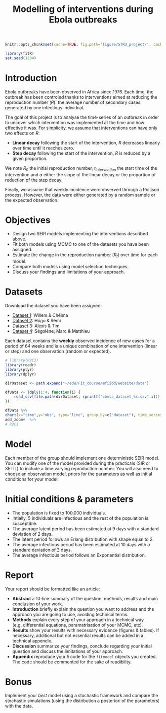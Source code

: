 % Modelling of interventions during Ebola outbreaks

```r
knitr::opts_chunk$set(cache=TRUE, fig.path='figure/STRU_project/', cache.path='cache/STRU_project/' ,fig.cap='', fig.align="center", message=FALSE, tidy=TRUE, warning=FALSE)
```

```r
library(fitR)
set.seed(1234)
```

# Introduction

Ebola outbreaks have been observed in Africa since 1976. Each time, the outbreak has been controled thanks to interventions aimed at reducing the reproduction number ($R$): the average number of secondary cases generated by one infectious individual. 

The goal of this project is to analyse the time-series of an outbreak in order to uncover which intervention was implemented at the time and how effective it was. For simplicity, we assume that interventions can have only two effects on $R$:

* __Linear decay__ following the start of the intervention, $R$ decreases linearly over time until it reaches zero.
* __Step decay__ following the start of the intervention, $R$ is reduced by a given proportion.

We note $R_0$ the initial reproduction number, $t_{intervention}$ the start time of the intervention and $\alpha$ either the slope of the linear decay or the proportion of reduction of the step decay.

Finally, we assume that weekly incidence were observed through a Poisson process. However, the data were either generated by a random sample or the expected observation.

# Objectives

* Design two SEIR models implementing the interventions described above.
* Fit both models using MCMC to one of the datasets you have been assigned.
* Estimate the change in the reproduction number ($R_t$) over time for each model.
* Compare both models using model selection techniques.
* Discuss your findings and limitations of your approach. 

# Datasets

Download the dataset you have been assigned:

* [Dataset 1](data/ebola_dataset_1.csv): Willem & Chéima
* [Dataset 2](data/ebola_dataset_2.csv): Hugo & Rémi
* [Dataset 3](data/ebola_dataset_3.csv): Alexis & Tim
* [Dataset 4](data/ebola_dataset_4.csv): Ségolène, Marc & Matthieu

Each dataset contains the __weekly__ observed incidence of new cases for a period of 64 weeks and is a unique combination of one intervention (linear or step) and one observation (random or expected).

```r

# library(R2C3)
library(readr)
library(plyr)
library(dplyr)

dirDataset <- path.expand("~/edu/Fit_course/mfiidd/website/data")

dfData <- ldply(1:4, function(i) {
	read_csv(file.path(dirDataset, sprintf("ebola_dataset_%s.csv",i))) %>% mutate(dataset = sprintf("Dataset %s",i))
})

dfData %>%
chart(x="time",y="obs", type="line", group_by=c("dataset"), time_series=FALSE) %>% set_legend(position="right") %>%
add_zoom#  %>%
# R2C3 


```

# Model

Each member of the group should implement one deterministic SEIR model. You can modify one of the model provided during the practicals (SIR or SEITL) to include a time varying reproduction number. You will also need to choose an observation model, priors for the parameters as well as initial conditions for your model.

# Initial conditions & parameters

* The population is fixed to 100,000 individuals. 
* Intially, 5 individuals are infectious and the rest of the population is susceptible.
* The average latent period has been estimated at 9 days with a standard deviation of 2 days. 
* The latent period follows an Erlang distribution with shape equal to 2.
* The average infectious period has been estimated at 10 days with a standard deviation of 2 days.
* The average infectious period follows an Exponential distribution.


# Report

Your report should be formatted like an article:

* __Abstract__ a 10-line summary of the question, methods, results and main conclusion of your work.
* __Introduction__ briefly explain the question you want to address and the approach you are going to use, avoiding technical terms.
* __Methods__ explain every step of your approach in a technical way (e.g. differential equations, parametrisation of your MCMC, etc).
* __Results__ show your results with necessary evidence (figures & tables). If necessary, additional but not essential results can be added in a technical appendix.
* __Discussion__ summarize your findings, conclude regarding your initial question and discuss the limitations of your approach.
* __Appendix__ reproduce your `R` code for the `fitmodel` objects you created. The code should be commented for the sake of readibility.


# Bonus

Implement your _best_ model using a stochastic framework and compare the stochastic simulations (using the distribution a posteriori of the parameters) with the data.


